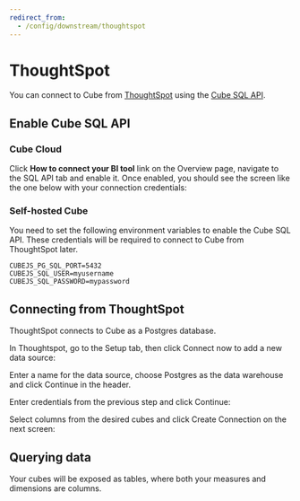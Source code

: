 ```yaml
---
redirect_from:
  - /config/downstream/thoughtspot
---
```


# ThoughtSpot

You can connect to Cube from [ThoughtSpot][thoughtspot] using the [Cube SQL
API][ref-sql-api].

## Enable Cube SQL API

### Cube Cloud

Click **How to connect your BI tool** link on the Overview page, navigate to the
SQL API tab and enable it. Once enabled, you should see the screen like the one
below with your connection credentials:

<Screenshot src="https://ucarecdn.com/fc74ee91-b8a9-4c46-81ed-cb3daeef6b83/" />

### Self-hosted Cube

You need to set the following environment variables to enable the Cube SQL API.
These credentials will be required to connect to Cube from ThoughtSpot later.

```dotenv
CUBEJS_PG_SQL_PORT=5432
CUBEJS_SQL_USER=myusername
CUBEJS_SQL_PASSWORD=mypassword
```

## Connecting from ThoughtSpot

ThoughtSpot connects to Cube as a Postgres database.

In Thoughtspot, go to the Setup tab, then click <Btn>Connect now</Btn> to add a new
data source:

<Screenshot src="https://ucarecdn.com/85bd8325-efd9-4cae-a463-e9b025a667cc/" />

Enter a name for the data source, choose <Btn>Postgres</Btn> as the data
warehouse and click <Btn>Continue</Btn> in the header.

Enter credentials from the previous step and click <Btn>Continue</Btn>:

<Screenshot src="https://ucarecdn.com/bddba9ac-1e24-4651-9086-75f1d0c3c811/" />

Select columns from the desired cubes and click <Btn>Create Connection</Btn> on the
next screen:

<Screenshot src="https://ucarecdn.com/95692c63-e620-42a5-9355-b4df27d6b3c4/" />

## Querying data

Your cubes will be exposed as tables, where both your measures and dimensions
are columns.

[ref-getting-started]: /product/getting-started/cloud
[ref-sql-api]: /product/apis-integrations/sql-api
[ref-connecting-from-tableau]:
  https://cubedev-blog-images.s3.us-east-2.amazonaws.com/dc025b24-674f-4f32-ac44-421d546ee676.GIF
[ref-querying-from-tableau]:
  https://cubedev-blog-images.s3.us-east-2.amazonaws.com/ea73a998-e2ce-4814-863e-425b4d35860c.gif
[thoughtspot]: https://www.thoughtspot.com/
